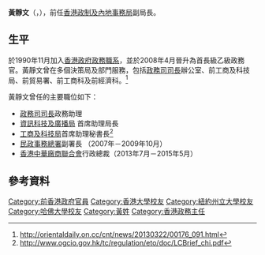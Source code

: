 {{BLP unsourced|time=2012-05-26T17:27:04+00:00 }}

'''黃靜文'''（{{lang-en|'''Adeline Wong Ching-man'''}}，{{bd|1964年|9月9日}}），前任[[香港政制及內地事務局|香港政制及內地事務局]]副局長。

==生平==
於1990年11月加入[[香港政府|香港政府]][[政務職系|政務職系]]，並於2008年4月晉升為首長級乙級政務官。黃靜文曾在多個決策局及部門服務，包括[[政務司司長|政務司司長]]辦公室、前工商及科技局、前貿易署、前工商科及前經濟科。<ref> http://orientaldaily.on.cc/cnt/news/20130322/00176_091.html</ref>

黃靜文曾任的主要職位如下：
* [[政務司司長|政務司司長]]政務助理
* [[資訊科技及廣播局|資訊科技及廣播局]] 首席助理局長
* [[工商及科技局|工商及科技局]]首席助理秘書長<ref>http://www.ogcio.gov.hk/tc/regulation/eto/doc/LCBrief_chi.pdf</ref>
* [[民政事務總署|民政事務總署]]副署長 （2007年－2009年10月）
* [[香港中華廠商聯合會|香港中華廠商聯合會]]行政總裁（2013年7月－2015年5月）

==參考資料==
{{Reflist}}

{{start box}}
{{s-gov}}
{{s-before|[[譚志源|譚志源]]}}
{{s-title|[[File:Hong_Kong_SAR_Regional_Emblem.svg|22px]][[政制及內地事務局|政制及內地事務局副局長]]| 2009年11月2日－2012年6月30日}}
{{s-after|[[劉江華|劉江華]]}}
{{s-npo|is}}
{{s-before|[[梁世華_(公務員)|梁世華]]}}
{{s-title|[[File:CMA_logo.svg|32px]][[香港中華廠商聯合會|廠商會行政總裁]]| 2013年7月1日－2015年5月29日}}
{{s-after|[[梁世華_(公務員)|梁世華]]}}
{{end box}}
{{香港政治人物小作品}}

{{Authority control}}
{{DEFAULTSORT:H}}
[[Category:前香港政府官員|Category:前香港政府官員]]
[[Category:香港大學校友|Category:香港大學校友]]
[[Category:紐約州立大學校友|Category:紐約州立大學校友]]
[[Category:哈佛大學校友|Category:哈佛大學校友]]
[[Category:黃姓|Category:黃姓]]
[[Category:香港政務主任|Category:香港政務主任]]
